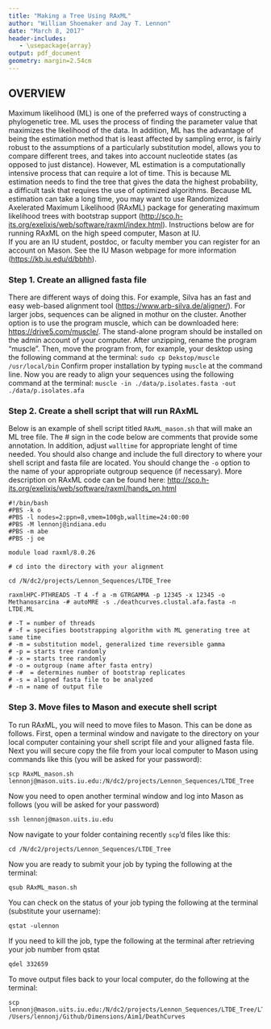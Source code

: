 ```yaml
---
title: "Making a Tree Using RAxML"
author: "William Shoemaker and Jay T. Lennon"
date: "March 8, 2017"
header-includes:
   - \usepackage{array}
output: pdf_document
geometry: margin=2.54cm
---
```


## OVERVIEW

Maximum likelihood (ML) is one of the preferred ways of constructing a phylogenetic tree. 
ML uses the process of finding the parameter value that maximizes the likelihood of the data. 
In addition, ML has the advantage of being the estimation method that is least affected by sampling error, is fairly robust to the assumptions of a particularly substitution model, allows you to compare different trees, and takes into account nucleotide states (as opposed to just distance). 
However, ML estimation is a computationally intensive process that can require a lot of time. 
This is because ML estimation needs to find the tree that gives the data the highest probability, a difficult task that requires the use of optimized algorithms. 
Because ML estimation can take a long time, you may want to use Randomized Axelerated Maximum Likelihood (RAxML) package for generating maximum likelihood trees with bootstrap support (<http://sco.h-its.org/exelixis/web/software/raxml/index.html>).
Instructions below are for running RAxML on the high speed computer, Mason at IU.  
If you are an IU student, postdoc, or faculty member you can register for an account on Mason. See the IU Mason webpage for more information (<https://kb.iu.edu/d/bbhh>).


### Step 1. Create an alligned fasta file

There are different ways of doing this. 
For example, Silva has an fast and easy web-based alignment tool (<https://www.arb-silva.de/aligner/>).
For larger jobs, sequences can be aligned in mothur on the cluster. 
Another option is to use the program muscle, which can be downloaded here: <https://drive5.com/muscle/>. 
The stand-alone program should be installed on the admin account of your computer. 
After unzipping, rename the program "muscle".
Then, move the program from, for example, your desktop using the following command at the terminal:
`sudo cp Dekstop/muscle /usr/local/bin`
Confirm proper installation by typing `muscle` at the command line. 
Now you are ready to align your sequences using the following command at the terminal:
`muscle -in ./data/p.isolates.fasta -out ./data/p.isolates.afa`

### Step 2. Create a shell script that will run RAxML

Below is an example of shell script titled `RAxML_mason.sh` that will make an ML tree file.
The # sign in the code below are comments that provide some annotation.
In addition, adjust `walltime` for appropriate lenght of time needed. 
You should also change and include the full directory to where your shell script and fasta file are located. 
You should change the `-o` option to the name of your appropriate outgroup sequence (if necessary). 
More description on RAxML code can be found here: <http://sco.h-its.org/exelixis/web/software/raxml/hands_on.html>

```
#!/bin/bash
#PBS -k o
#PBS -l nodes=2:ppn=8,vmem=100gb,walltime=24:00:00
#PBS -M lennonj@indiana.edu
#PBS -m abe
#PBS -j oe

module load raxml/8.0.26

# cd into the directory with your alignment

cd /N/dc2/projects/Lennon_Sequences/LTDE_Tree

raxmlHPC-PTHREADS -T 4 -f a -m GTRGAMMA -p 12345 -x 12345 -o Methanosarcina -# autoMRE -s ./deathcurves.clustal.afa.fasta -n LTDE.ML

# -T = number of threads
# -f = specifies bootstrapping algorithm with ML generating tree at same time
# -m = substitution model, generalized time reversible gamma
# -p = starts tree randomly
# -x = starts tree randomly
# -o = outgroup (name after fasta entry)
# -#  = determines number of bootstrap replicates
# -s = aligned fasta file to be analyzed
# -n = name of output file 
```

### Step 3. Move files to Mason and execute shell script

To run RAxML, you will need to move files to Mason.
This can be done as follows. 
First, open a terminal window and navigate to the directory on your local computer containing your shell script file and your alligned fasta file. 
Next you will secure copy the file from your local computer to Mason using commands like this (you will be asked for your password):

```
scp RAxML_mason.sh lennonj@mason.uits.iu.edu:/N/dc2/projects/Lennon_Sequences/LTDE_Tree
```

Now you need to open another terminal window and log into Mason as follows (you will be asked for your password)

```
ssh lennonj@mason.uits.iu.edu
```

Now navigate to your folder containing recently `scp`'d files like this:

```
cd /N/dc2/projects/Lennon_Sequences/LTDE_Tree
```

Now you are ready to submit your job by typing the following at the terminal:

```
qsub RAxML_mason.sh
```

You can check on the status of your job typing the following at the terminal (substitute your username):

```
qstat -ulennon
```

If you need to kill the job, type the following at the terminal after retrieving your job number from qstat

```
qdel 332659 
```

To move output files back to your local computer, do the following at the terminal:

```
scp lennonj@mason.uits.iu.edu:/N/dc2/projects/Lennon_Sequences/LTDE_Tree/LTDE.ML /Users/lennonj/Github/Dimensions/Aim1/DeathCurves
```





